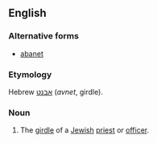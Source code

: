 ==English==

===Alternative forms===
* [[abanet]]

===Etymology===
Hebrew [[אבנט]] (''avnet'', girdle).

===Noun===
{{en-noun}}

# The [[girdle]] of a [[Jewish]] [[priest]] or [[officer]].